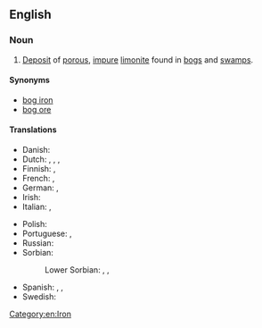 ==English==

===Noun===
{{wikipedia}}
{{en-noun|head=[[bog iron]] [[ore]]|-}}

# {{lb|en|geology}} [[deposit|Deposit]] of [[porous]], [[impure]] [[limonite]] found in [[bog]]s and [[swamp]]s.

====Synonyms====
* [[bog iron]]
* [[bog ore]]

====Translations====
{{trans-top|deposit}}
* Danish: {{t+|da|myremalm}}
* Dutch: {{t|nl|moeraserts|n}}, {{t|nl|moerasijzer|n}}, {{t+|nl|oer|n}}, {{t+|nl|ijzeroer|n}}
* Finnish: {{t+|fi|suomalmi}} {{qualifier|in bog}}, {{t+|fi|järvimalmi}} {{qualifier|in lake}}
* French: {{t|fr|fer des marais|m}}, {{t|fr|fer des lacs}}
* German: {{t|de|Raseneisenstein|m}}, {{t|de|Raseneisenerz|n}}
* Irish: {{t|ga|cac iarainn|m}}
* Italian: {{t|it|ferro di palude|m}}, {{t|it|ferro delle paludi}}
{{trans-mid}}
* Polish: {{t+|pl|ruda darniowa|f}}
* Portuguese: {{t|pt|ferro dos pântanos|m}}, {{t|pt|limonite}}
* Russian: {{t|ru|боло́тная руда́|f}}
* Sorbian:
*: Lower Sorbian: {{t|dsb|ruda|f}}, {{t|dsb|bryła|f}}, {{t|dsb|žygaź|f}}
* Spanish: {{t|es|hierro de los pantanos|m}}, {{t|es|hierro de los prados|m}}, {{t|es|limonite}}
* Swedish: {{t|sv|myrmalm}}
{{trans-bottom}}
[[Category:en:Iron]]